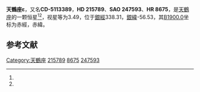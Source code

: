 {{Starbox begin
| name = 天鶴座ε
}}
{{Starbox observe
| epoch = [[J2000.0|J2000.0]]
| constell = [[天鶴座|天鶴座]]<ref name=SIMBAD>{{cite web
 | url=http://simbad.u-strasbg.fr/simbad/sim-id?Ident=HR+8675
 | title=Pulsating variable Star
 | publisher=Centre de Données astronomiques de Strasbourg
 | work=SIMBAD
 | accessdate=2012-07-13
 | archive-date=2019-09-09
 | archive-url=https://web.archive.org/web/20190909105430/http://simbad.u-strasbg.fr/simbad/sim-id?Ident=HR+8675
 | dead-url=no
 }}</ref><ref name=DATA>{{cite web
 | url=http://vizier.u-strasbg.fr/viz-bin/VizieR-5?-out.add=.&-source=5050&-corr=PK=HR&-out.max=9999&HR=8675
 | title=VizieR Detailed Page
 | accessdate=2012-07-13
 | archive-date=2019-09-09
 | archive-url=https://web.archive.org/web/20190909090811/http://vizier.u-strasbg.fr/viz-bin/VizieR-5?-out.add=.&-source=5050&-corr=PK=HR&-out.max=9999&HR=8675
 | dead-url=no
 }}</ref>
| 星官 = 
| ra = {{RA|22|48|33.3}}<ref name=SIMBAD /><ref name=DATA />
| dec = {{DEC|-51|19|1}}<ref name=SIMBAD /><ref name=DATA />
| appmag_v = 3.49<ref name=SIMBAD /><ref name=DATA />
}}
{{Starbox character
| class = A3V<ref name=SIMBAD /><ref name=DATA />
| b-v = 0.08<ref name=SIMBAD /><ref name=DATA />
| u-b = 0.1<ref name=SIMBAD /><ref name=DATA />
| r-i = 0.07<ref name=SIMBAD /><ref name=DATA />
| variable = 
}}
{{Starbox astrometry
| radial_v = 0.1
| prop_mo_ra = 0
| parallax = 0.044
| p_error = 
}}
{{Starbox catalog
| names =CD-5113389，[[SAO星表|SAO]] 247593，[[HD星表|HD]] 215789，[[HR星表|HR]] 8675}}
{{Starbox reference |Simbad=HR+8675}}
{{Starbox end}}

'''天鶴座ε'''，又名'''CD-5113389'''，'''HD 215789'''、'''SAO 247593'''、'''HR 8675'''，是[[天鶴座|天鶴座]]的一颗恒星<ref name=SIMBAD /><ref name=DATA />，视星等为3.49，位于[[銀道座標系|銀經]]338.31，[[銀道座標系|銀緯]]-56.53，其[[B1900.0|B1900.0]]坐标为赤經{{RA|22|42|30.9}}，赤緯{{DEC|-51|-56.53|34}}。

== 参考文献 ==
{{reflist}}

{{star-stub}}

{{天鶴座恒星}}
[[Category:天鶴座|Category:天鶴座]]
[[Category:HD和HDE天體|215789]]
[[Category:HR天體|8675]]
[[Category:SAO天體|247593]]